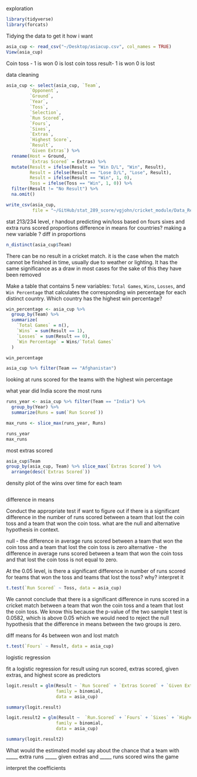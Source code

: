 exploration

```r
library(tidyverse)
library(forcats)
```
Tidying the data to get it how i want 
```r
asia_cup <- read_csv("~/Desktop/asiacup.csv", col_names = TRUE)
View(asia_cup)
```
Coin toss - 1 is won 0 is lost coin toss 
result- 1 is won 0 is lost 

data cleaning
```r
asia_cup <- select(asia_cup, `Team`,
         `Opponent`,
         `Ground`,
         `Year`,
         `Toss`,
         `Selection`,
         `Run Scored`,
         `Fours`,
         `Sixes`,
         `Extras`,
         `Highest Score`,
         `Result`,
         `Given Extras`) %>%
  rename(Host = Ground,
         `Extras Scored` = Extras) %>%
  mutate(Result = ifelse(Result == "Win D/L", "Win", Result),
         Result = ifelse(Result == "Lose D/L", "Lose", Result),
         Result = ifelse(Result == "Win", 1, 0),
         Toss = ifelse(Toss == "Win", 1, 0)) %>%
  filter(Result != "No Result") %>%
  na.omit()
```

```r
write_csv(asia_cup,
          file = "~/GitHub/stat_289_score/vgjohn/cricket_module/Data_Repo_Submission/asia_cup.csv")
```

stat 213/234 level, 
r handout 
predicting win/loss based on fours sixes and extra runs scored
proportions 
difference in means for countries? 
making a new variable ? diff in proportions 

```r
n_distinct(asia_cup$Team)
```

There can be no result in a cricket match. it is the case when the match cannot be finished in time, usually due to weather or lighting. It has the same significance as a draw in most cases for the sake of this they have been removed  

Make a table that contains 5 new variables: `Total Games`, `Wins`, `Losses`, and `Win Percentage` that calculates the corresponding win percentage for each distinct country. Which country has the highest win percentage? 

```r
win_percentage <- asia_cup %>%
  group_by(Team) %>%
  summarize(
    `Total Games` = n(), 
    `Wins` = sum(Result == 1),
    `Losses` = sum(Result == 0),
    `Win Percentage` = Wins/`Total Games`
  )

win_percentage
```
```r
asia_cup %>% filter(Team == "Afghanistan")
```
looking at runs scored for the teams with the highest win percentage 

what year did India score the most runs
```r
runs_year <- asia_cup %>% filter(Team == "India") %>%
  group_by(Year) %>%
  summarize(Runs = sum(`Run Scored`))

max_runs <- slice_max(runs_year, Runs)

runs_year
max_runs
```
most extras scored 
```r
asia_cup$Team
group_by(asia_cup, Team) %>% slice_max(`Extras Scored`) %>%
  arrange(desc(`Extras Scored`))
```

density plot of the wins over time  for each team 
```r

```

difference in means

Conduct the appropriate test if want to figure out if there is a significant difference in the number of runs scored between a team that lost the coin toss and a team that won the coin toss. what are the null and alternative hypothesis in context. 

null - the difference in average runs scored between a team that won the coin toss and a team that lost the coin toss is zero
alternative - the difference in average runs scored between a team that won the coin toss and that lost the coin toss is not equal to zero. 

At the 0.05 level, is there a significant difference in number of runs scored for teams that won the toss and teams that lost the toss? why? interpret it
```r
t.test(`Run Scored` ~ Toss, data = asia_cup)
```
We cannot conclude that there is a significant difference in runs scored in a cricket match between a team that won the coin toss and a team that lost the coin toss. We know this because the p-value of the two sample t test is 0.0582, which is above 0.05 which we would need to reject the null hypothesis that the difference in means between the two groups is zero. 

diff means for 4s between won and lost match 

```r
t.test(`Fours` ~ Result, data = asia_cup)
```

logistic regression 

fit a logistic regression for result using run scored, extras scored, given extras, and highest score as predictors
```r
logit.result = glm(Result ~ `Run Scored` + `Extras Scored` + `Given Extras`,
                   family = binomial,
                   data = asia_cup)

summary(logit.result)
```
```r
logit.result2 = glm(Result ~  `Run.Scored` + `Fours` + `Sixes` + `Highest.Score`,
                   family = binomial,
                   data = asia_cup)

summary(logit.result2)
```

What would the estimated model say about the chance that a team with _____ extra runs _____ given extras and _____ runs scored wins the game 

interpret the coefficients 
